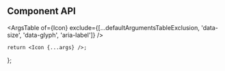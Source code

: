 

<Meta component={Icon} title="Components/Icon" />

<Title>Icon</Title>

## Component API

<ArgsTable
    of={Icon}
    exclude={[...defaultArgumentsTableExclusion, 'data-size', 'data-glyph', 'aria-label']}
/>

    return <Icon {...args} />;
};

<Canvas hidden>
    <Story
        name="Default"
        args={{
            size: DEFAULT_ICON_SIZE,
            glyph: DEFAULT_ICON_GLYPH,
        }}
        argTypes={Utils.hideStyledComponentProperties({
            size: {
                control: {
                    type: 'select',
                    options: ICON_SIZES,
                },
            },
            glyph: {
                control: {
                    type: 'select',
                    options: Object.keys(ICON_GLYPHS),
                },
            },
            'aria-label': { table: { disable: true } },
            'data-size': { table: { disable: true } },
            'data-glyph': { table: { disable: true } },
        })}
    >
        {Template.bind({})}
    </Story>
</Canvas>
